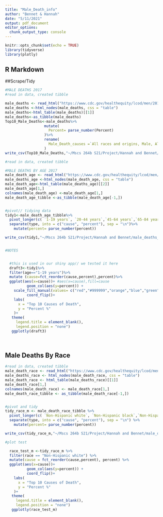 ```yaml
---
title: "Male_Death_info"
author: "Bennet & Hannah"
date: "5/11/2021"
output: pdf_document
editor_options: 
  chunk_output_type: console
---
```


```r
knitr::opts_chunk$set(echo = TRUE)
library(tidyverse)
library(plotly)
```

## R Markdown

##Scrape/Tidy

```r

#MALE DEATHS 2017
#read in data, created tibble

male_deaths <- read_html("https://www.cdc.gov/healthequity/lcod/men/2017/all-races-origins/index.htm")
male_deaths <-html_nodes(male_deaths, css = "table")
male_deaths<-html_table(male_deaths)[[1]]
male_deaths<-as_tibble(male_deaths)
Top10_Male_Deaths<-male_deaths%>%
                  mutate(
                    Percent= parse_number(Percent)
                  )%>%
                  rename(
                    Male_Death_causes =`All races and origins, Male, All ages`
                  )
write_csv(Top10_Male_Deaths,"~/Mscs 264b S21/Project/Hannah and Bennet/Top10_Male_Deaths_table.csv")
```

```r
#read in data, created tibble

#MALE DEATHS BY AGE 2017
male_death_age <- read_html("https://www.cdc.gov/healthequity/lcod/men/2017/all-races-origins/index.htm")
male_deaths_age <-html_nodes(male_death_age, css = "table")
male_death_age<-html_table(male_deaths_age)[[2]]
male_death_age[1,]
colnames(male_death_age) <-male_death_age[1,]
male_death_age_tibble <-as_tibble(male_death_age[-1,])


#pivot// tidying data 
tidy1<-male_death_age_tibble%>%
  pivot_longer(c( `1-19 years`, `20-44 years`,`45-64 years`,`65-84 years`,`85+ years`,`All ages`), names_to = "age", values_to = "type")%>%
  separate(type, into = c("cause", "percent"), sep = "\n")%>%
    mutate(percent= parse_number(percent))

write_csv(tidy1,"~/Mscs 264b S21/Project/Hannah and Bennet/male_deaths_age.csv")


#NOTES


  #this is used in our shiny app// we tested it here 
  draft3<-tidy1%>%
  filter(age=="1-19 years")%>%
  mutate (cause=fct_reorder(cause,percent),percent)%>%
  ggplot(aes(x=cause))+ #aes(x=cause),fill=cause
          geom_col(aes(y=percent)) +
    scale_fill_manual(values= c("red","#999999","orange","blue","green", "pink", "black","grey","blue","green")) +
          coord_flip()+
    labs(
      x = "Top 10 Causes of Death",
      y = "Percent %"
    )+
   theme(
     legend.title = element_blank(),
     legend.position = "none")
   ggplotly(draft3)
   
   

```


## Male Deaths By Race

```r
#read in data, created tibble
male_death_race <- read_html("https://www.cdc.gov/healthequity/lcod/men/2017/byraceandhispanic/index.htm")
male_deaths_race <- html_nodes(male_death_race, css = "table")
male_death_race <- html_table(male_deaths_race)[[1]]
male_death_race[1,]
colnames(male_death_race) <- male_death_race[1,]
male_death_race_tibble <- as_tibble(male_death_race[-1,])


#pivot and tidy
tidy_race_m <- male_death_race_tibble %>%
  pivot_longer(c( `Non-Hispanic white`, `Non-Hispanic black`,`Non-Hispanic American Indian or Alaska Native`,`Non-Hispanic Asian or Pacific Islander`,`Hispanic`,`All races and origins`), names_to = "race", values_to = "type") %>%
  separate(type, into = c("cause", "percent"), sep = "\n") %>%
    mutate(percent= parse_number(percent))

write_csv(tidy_race_m,"~/Mscs 264b S21/Project/Hannah and Bennet/male_deaths_race.csv")

```

```r
#plot test

  race_test_m <-tidy_race_m %>%
  filter(race == "Non-Hispanic white") %>%
  mutate(cause = fct_reorder(cause,percent), percent) %>%
  ggplot(aes(x=cause))+
          geom_col(aes(y=percent)) +
          coord_flip()+
    labs(
      x = "Top 10 Causes of Death",
      y = "Percent %"
    )+
   theme(
     legend.title = element_blank(),
     legend.position = "none")
   ggplotly(race_test_m)
  
```





